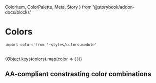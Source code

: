   ColorItem,
  ColorPalette,
  Meta,
  Story
} from '@storybook/addon-docs/blocks'



<Meta title="Styles/Colors" />

# Colors

`import colors from '~styles/colors.module'`

<br />

<ColorPalette>
  {Object.keys(colors).map(color => (
    <ColorItem
      key={color}
      title={`colors.$${color}`}
      subtitle={color}
      colors={[colors[color]]}
    />
  ))}
</ColorPalette>

## AA-compliant constrasting color combinations

<Story of={Contrast} />
